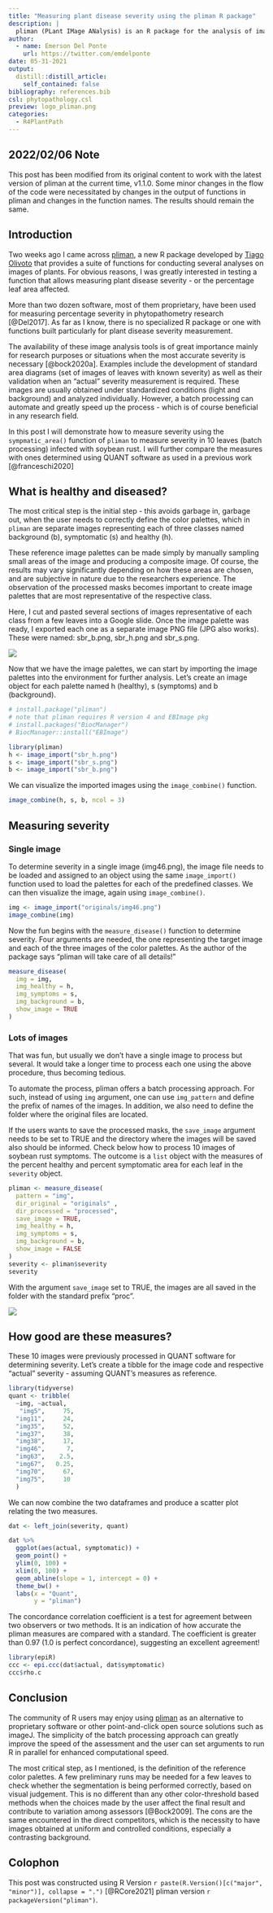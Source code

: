 ```yaml
---
title: "Measuring plant disease severity using the pliman R package"
description: |
  pliman (PLant IMage ANalysis) is an R package for the analysis of images of plants, mainly leaves, that offers a function for measuring plant disease severity. In this post I will demonstrate the use of pliman for determining severity on leaves affected by soybean rust as a case study.
author:
  - name: Emerson Del Ponte
    url: https://twitter.com/emdelponte
date: 05-31-2021
output:
  distill::distill_article:
    self_contained: false
bibliography: references.bib
csl: phytopathology.csl
preview: logo_pliman.png
categories:
  - R4PlantPath
---
```


## 2022/02/06 Note

This post has been modified from its original content to work with the latest version of pliman at the current time, v1.1.0. Some minor changes in the flow of the code were necessitated by changes in the output of functions in pliman and changes in the function names. The results should remain the same.

## Introduction

Two weeks ago I came across [pliman](https://tiagoolivoto.github.io/pliman/), a new R package developed by [Tiago Olivoto](https://github.com/TiagoOlivoto) that provides a suite of functions for conducting several analyses on images of plants. For obvious reasons, I was greatly interested in testing a function that allows measuring plant disease severity - or the percentage leaf area affected.

More than two dozen software, most of them proprietary, have been used for measuring percentage severity in phytopathometry research [@Del2017]. As far as I know, there is no specialized R package or one with functions built particularly for plant disease severity measurement.

The availability of these image analysis tools is of great importance mainly for research purposes or situations when the most accurate severity is necessary [@bock2020a]. Examples include the development of standard area diagrams (set of images of leaves with known severity) as well as their validation when an "actual" severity measurement is required. These images are usually obtained under standardized conditions (light and background) and analyzed individually. However, a batch processing can automate and greatly speed up the process - which is of course beneficial in any research field.

In this post I will demonstrate how to measure severity using the `sympmatic_area()` function of `pliman` to measure severity in 10 leaves (batch processing) infected with soybean rust. I will further compare the measures with ones determined using QUANT software as used in a previous work [@franceschi2020]

## What is healthy and diseased?

The most critical step is the initial step - this avoids garbage in, garbage out, when the user needs to correctly define the color palettes, which in `pliman` are separate images representing each of three classes named background (b), symptomatic (s) and healthy (h).

These reference image palettes can be made simply by manually sampling small areas of the image and producing a composite image. Of course, the results may vary significantly depending on how these areas are chosen, and are subjective in nature due to the researchers experience. The observation of the processed masks becomes important to create image palettes that are most representative of the respective class.

Here, I cut and pasted several sections of images representative of each class from a few leaves into a Google slide. Once the image palette was ready, I exported each one as a separate image PNG file (JPG also works). These were named: sbr_b.png, sbr_h.png and sbr_s.png.

![](pliman1.png)

Now that we have the image palettes, we can start by importing the image palettes into the environment for further analysis. Let's create an image object for each palette named h (healthy), s (symptoms) and b (background).

```r
# install.package("pliman")
# note that pliman requires R version 4 and EBImage pkg
# install.packages("BiocManager")
# BiocManager::install("EBImage")

library(pliman)
h <- image_import("sbr_h.png")
s <- image_import("sbr_s.png")
b <- image_import("sbr_b.png")
```

We can visualize the imported images using the `image_combine()` function.

```r
image_combine(h, s, b, ncol = 3)
```

## Measuring severity

### Single image

To determine severity in a single image (img46.png), the image file needs to be loaded and assigned to an object using the same `image_import()` function used to load the palettes for each of the predefined classes. We can then visualize the image, again using `image_combine()`.

```r
img <- image_import("originals/img46.png")
image_combine(img)
```

Now the fun begins with the `measure_disease()` function to determine severity. Four arguments are needed, the one representing the target image and each of the three images of the color palettes. As the author of the package says "pliman will take care of all details!"

```r
measure_disease(
  img = img,
  img_healthy = h,
  img_symptoms = s,
  img_background = b,
  show_image = TRUE
)
```

### Lots of images

That was fun, but usually we don't have a single image to process but several. It would take a longer time to process each one using the above procedure, thus becoming tedious.

To automate the process, pliman offers a batch processing approach. For such, instead of using `img` argument, one can use `img_pattern` and define the prefix of names of the images. In addition, we also need to define the folder where the original files are located.

If the users wants to save the processed masks, the `save_image` argument needs to be set to TRUE and the directory where the images will be saved also should be informed. Check below how to process 10 images of soybean rust symptoms. The outcome is a `list` object with the measures of the percent healthy and percent symptomatic area for each leaf in the `severity` object.

```r
pliman <- measure_disease(
  pattern = "img",
  dir_original = "originals" ,
  dir_processed = "processed",
  save_image = TRUE,
  img_healthy = h,
  img_symptoms = s,
  img_background = b,
  show_image = FALSE
)
severity <- pliman$severity
severity
```

With the argument `save_image` set to TRUE, the images are all saved in the folder with the standard prefix "proc".

![](pliman2.png)

## How good are these measures?

These 10 images were previously processed in QUANT software for determining severity. Let's create a tibble for the image code and respective "actual" severity - assuming QUANT's measures as reference.

```r
library(tidyverse)
quant <- tribble(
  ~img, ~actual,
   "img5",     75,
  "img11",     24,
  "img35",     52,
  "img37",     38,
  "img38",     17,
  "img46",      7,
  "img63",    2.5,
  "img67",   0.25,
  "img70",     67,
  "img75",     10
  )
```

We can now combine the two dataframes and produce a scatter plot relating the two measures.

```r
dat <- left_join(severity, quant)

dat %>%
  ggplot(aes(actual, symptomatic)) +
  geom_point() +
  ylim(0, 100) +
  xlim(0, 100) +
  geom_abline(slope = 1, intercept = 0) +
  theme_bw() +
  labs(x = "Quant",
       y = "pliman")
```

The concordance correlation coefficient is a test for agreement between two observers or two methods. It is an indication of how accurate the pliman measures are compared with a standard. The coefficient is greater than 0.97 (1.0 is perfect concordance), suggesting an excellent agreement!

```r
library(epiR)
ccc <- epi.ccc(dat$actual, dat$symptomatic)
ccc$rho.c
```

## Conclusion

The community of R users may enjoy using [pliman](https://tiagoolivoto.github.io/pliman/) as an alternative to proprietary software or other point-and-click open source solutions such as imageJ. The simplicity of the batch processing approach can greatly improve the speed of the assessment and the user can set arguments to run R in parallel for enhanced computational speed.

The most critical step, as I mentioned, is the definition of the reference color palettes. A few preliminary runs may be needed for a few leaves to check whether the segmentation is being performed correctly, based on visual judgement. This is no different than any other color-threshold based methods when the choices made by the user affect the final result and contribute to variation among assessors [@Bock2009]. The cons are the same encountered in the direct competitors, which is the necessity to have images obtained at uniform and controlled conditions, especially a contrasting background.

## Colophon

This post was constructed using R Version `r paste(R.Version()[c("major", "minor")], collapse = ".")` [@RCore2021] pliman version `r packageVersion("pliman")`.
